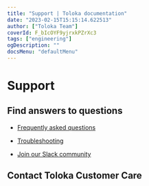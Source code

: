 ```yaml
---
title: "Support | Toloka documentation"
date: "2023-02-15T15:15:14.622513"
author: ["Toloka Team"]
coverId: F_bIcOYF9yjrxkPZrXc3
tags: ["engineering"]
ogDescription: ""
docsMenu: "defaultMenu"
---
```


# Support

## Find answers to questions

- [Frequently asked questions](/docs/guide/faq/)

- [Troubleshooting](/docs/guide/troubleshooting/troubleshooting)

- [Join our Slack community](https://join.slack.com/t/tolokacommunity/shared_invite/zt-1il4olbgh-2pK2zhDGix46uks0vfUqpQ)

## Contact Toloka Customer Care

<YandexForm name="support-survey" src="https://forms.yandex.ru/surveys/13460895.b14e7083ea92ec27b157232f968e6cb6aedb3685/?iframe=1&service=toloka-ai"/>
